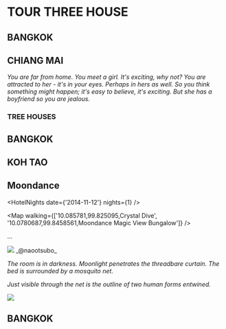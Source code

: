 
# TOUR THREE HOUSE

## BANGKOK

## CHIANG MAI

_You are far from home._
_You meet a girl._
_It's exciting, why not?_
_You are attracted to her - it's in your eyes._
_Perhaps in hers as well._
_So you think something might happen; it's easy to believe, it's exciting._
_But she has a boyfriend so you are jealous._

### TREE HOUSES

## BANGKOK

## KOH TAO

## Moondance

<HotelNights date={'2014-11-12'} nights={1} />

<Map walking={['10.085781,99.825095,Crystal Dive', '10.0780687,99.8458561,Moondance Magic View Bungalow']} />

...

<img src={moondance} />
_@naootsubo_

_The room is in darkness. Moonlight penetrates the threadbare curtain. The bed is surrounded by a mosquito net._

_Just visible through the net is the outline of two human forms entwined._

<img src={thebeach2000} />

## BANGKOK
